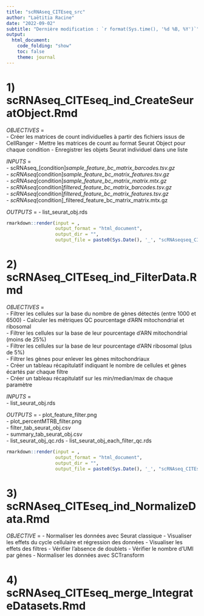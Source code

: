 ```yaml
---
title: "scRNAseq_CITEseq_src"
author: "Laëtitia Racine"
date: "2022-09-02"
subtitle: "Dernière modification : `r format(Sys.time(), '%d %B, %Y')`"
output:
  html_document:
    code_folding: "show"
    toc: false
    theme: journal
---
```



# 1) scRNAseq_CITEseq_ind_CreateSeuratObject.Rmd

*OBJECTIVES* =  
- Créer les matrices de count individuelles à partir des fichiers issus de CellRanger
- Mettre les matrices de count au format Seurat Object pour chaque condition
- Enregistrer les objets Seurat individuel dans une liste 
  
*INPUTS* =   
- scRNAseq_[condition]_sample_feature_bc_matrix_barcodes.tsv.gz  
- scRNAseq_[condition]_sample_feature_bc_matrix_features.tsv.gz  
- scRNAseq_[condition]_sample_feature_bc_matrix_matrix.mtx.gz  
- scRNAseq_[condition]_filtered_feature_bc_matrix_barcodes.tsv.gz  
- scRNAseq_[condition]_filtered_feature_bc_matrix_features.tsv.gz    
- scRNAseq_[condition]_filtered_feature_bc_matrix_matrix.mtx.gz    
  
*OUTPUTS* = 
- list_seurat_obj.rds  
  
```r

rmarkdown::render(input = ,
                  output_format = "html_document",
                  output_dir = "",
                  output_file = paste0(Sys.Date(), '_', "scRNAseqseq_CITEseq_ind_CreateSeuratObject.html"))

```



# 2) scRNAseq_CITEseq_ind_FilterData.Rmd

*OBJECTIVES* =  
- Filtrer les cellules sur la base du nombre de gènes détectés (entre 1000 et 6500)
- Calculer les métriques QC pourcentage d’ARN mitochondrial et ribosomal  
- Filtrer les cellules sur la base de leur pourcentage d’ARN mitochondrial (moins de 25%)   
- Filtrer les cellules sur la base de leur pourcentage d’ARN ribosomal (plus de 5%)   
- Filtrer les gènes pour enlever les gènes mitochondriaux   
- Créer un tableau récapitulatif indiquant le nombre de cellules et gènes écartés par chaque filtre  
- Créer un tableau récapitulatif sur les min/median/max de chaque paramètre  
  
*INPUTS* =   
- list_seurat_obj.rds  

*OUTPUTS* = 
- plot_feature_filter.png  
- plot_percentMTRB_filter.png  
- filter_tab_seurat_obj.csv  
- summary_tab_seurat_obj.csv  
- list_seurat_obj_qc.rds 
- list_seurat_obj_each_filter_qc.rds

```r

rmarkdown::render(input = ,
                  output_format = "html_document",
                  output_dir = "",
                  output_file = paste0(Sys.Date(), '_', "scRNAseq_CITEseq_ind_FilterData.html"))

```



# 3) scRNAseq_CITEseq_ind_NormalizeData.Rmd

*OBJECTIVE* = 
- Normaliser les données avec Seurat classique
- Visualiser les effets du cycle cellulaire et régression des données
- Visualiser les effets des filtres
- Vérifier l’absence de doublets
- Vérifier le nombre d’UMI par gènes
- Normaliser les données avec SCTransform



# 4) scRNAseq_CITEseq_merge_IntegrateDatasets.Rmd